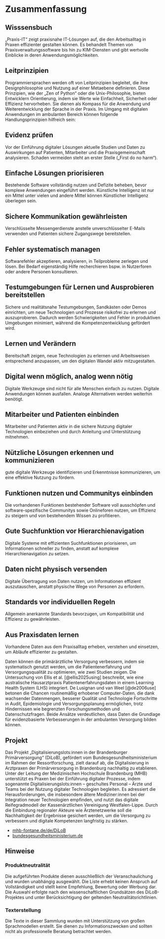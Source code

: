 # Zusammenfassung

## Wisssensbuch

„Praxis-IT“ zeigt praxisnahe IT-Lösungen auf, die den Arbeitsalltag in Praxen effizienter gestalten können. Es behandelt Themen von Praxisverwaltungssoftware bis hin zu KIM-Diensten und gibt wertvolle Einblicke in deren Anwendungsmöglichkeiten.

## Leitprinzipien

Programmiersprachen werden oft von Leitprinzipien begleitet, die ihre Designphilosophie und Nutzung auf einer Metaebene definieren. Diese Prinzipien, wie der „Zen of Python“ oder die Unix-Philosophie, bieten Entwicklern Orientierung, indem sie Werte wie Einfachheit, Sicherheit oder Effizienz hervorheben. Sie dienen als Kompass für die Anwendung und Weiterentwicklung der Sprache in der Praxis. Im Umgang mit digitalen Anwendungen im ambulanten Bereich können folgende Handlungsprinzipien hilfreich sein:

::: {.callout-note}
## Evidenz prüfen
Vor der Einführung digitaler Lösungen aktuelle Studien und Daten zu Auswirkungen auf Patienten, Mitarbeiter und die Praxisgemeinschaft analysieren. Schaden vermeiden steht an erster Stelle („First do no harm“).  
:::

::: {.callout-note}
## Einfache Lösungen priorisieren
Bestehende Software vollständig nutzen und Defizite beheben, bevor komplexe Anwendungen eingeführt werden. Künstliche Intelligenz ist nur ein Mittel unter vielen und andere Mittel können Künstlicher Intelligenz überlegen sein.
:::

::: {.callout-note}
## Sichere Kommunikation gewährleisten
Verschlüsselte Messengerdienste anstelle unverschlüsselter E-Mails verwenden und Patienten sichere Zugangswege bereitstellen.
:::

::: {.callout-note}
## Fehler systematisch managen
Softwarefehler akzeptieren, analysieren, in Teilprobleme zerlegen und lösen. Bei Bedarf eigenständig Hilfe recherchieren bspw. in Nutzerforen oder andere Personen konsultieren.
:::

::: {.callout-note}
## Testumgebungen für Lernen und Ausprobieren bereitstellen
Sichere und realitätsnahe Testumgebungen, Sandkästen oder Demos einrichten, um neue Technologien und Prozesse risikofrei zu erlernen und auszuprobieren. Dadurch werden Schwierigkeiten und Fehler in produktiven Umgebungen minimiert, während die Kompetenzentwicklung gefördert wird.
:::

::: {.callout-note}
## Lernen und Verändern
Bereitschaft zeigen, neue Technologien zu erlernen und Arbeitsweisen entsprechend anzupassen, um den digitalen Wandel aktiv mitzugestalten.
:::

::: {.callout-note}
## Digital wenn möglich, analog wenn nötig
Digitale Werkzeuge sind nicht für alle Menschen einfach zu nutzen. Digitale Anwendungen können ausfallen. Analoge Alternativen werden weiterhin benötigt.
:::

::: {.callout-note}
## Mitarbeiter und Patienten einbinden
Mitarbeiter und Patienten aktiv in die sichere Nutzung digitaler Technologien einbeziehen und durch Anleitung und Unterstützung mitnehmen.
:::

::: {.callout-note}
## Nützliche Lösungen erkennen und kommunizieren
gute digitale Werkzeuge identifizieren und Erkenntnisse kommunizieren, um eine effektive Nutzung zu fördern.
:::

::: {.callout-note}
## Funktionen nutzen und Communitys einbinden
Die vorhandenen Funktionen bestehender Software voll ausschöpfen und software-spezifische Communitys sowie Onlineforen nutzen, um Effizienz zu steigern und von bestehendem Wissen zu profitieren.
:::

::: {.callout-note}
## Gute Suchfunktion vor Hierarchienavigation
Digitale Systeme mit effizienten Suchfunktionen priorisieren, um Informationen schneller zu finden, anstatt auf komplexe Hierarchienavigation zu setzen.
:::

::: {.callout-note}
## Daten nicht physisch versenden
Digitale Übertragung von Daten nutzen, um Informationen effizient auszutauschen, anstatt physische Wege von Personen zu erfordern.
:::

::: {.callout-note}
## Standards vor individuellen Regeln
Allgemein anerkannte Standards bevorzugen, um Kompatibilität und Effizienz zu gewährleisten.
:::

::: {.callout-note}
## Aus Praxisdaten lernen
Vorhandene Daten aus dem Praxisalltag erheben, verstehen und einsetzen, um Abläufe effizienter zu gestalten.
:::

Daten können die primärärztliche Versorgung verbessern, indem sie systematisch genutzt werden, um die Patientenerfahrung und Versorgungsqualität zu optimieren, wie zwei Studien zeigen. Die Untersuchung von Ellis et al. [@ellis2025using] beschreibt, wie eine australische Hausarztpraxis Patientenerfahrungsdaten in einem Learning Health System (LHS) integriert. De Lusignan und van Weel [@de2006use] betonen die Chancen routinemäßig erhobener Computer-Daten, die dank wachsender Datenmengen, besserer Qualität und Technologie Fortschritte in Audit, Epidemiologie und Versorgungsplanung ermöglichen, trotz Hindernissen wie begrenzten Forschungsmethoden und Datenschutzfragen. Beide Ansätze verdeutlichen, dass Daten die Grundlage für evidenzbasierte Verbesserungen in der ambulanten Versorgung bilden können.

## Projekt

Das Projekt „Digitalisierungslots:innen in der Brandenburger Primärversorgung“ (DiLoB), gefördert vom Bundesgesundheitsministerium im Rahmen der Ressortforschung, zielt darauf ab, die Digitalisierung in Arztpraxen der Primärversorgung in Brandenburg nachhaltig zu etablieren. Unter der Leitung der Medizinischen Hochschule Brandenburg (MHB) unterstützt es Praxen bei der Einführung digitaler Prozesse, indem sogenannte Digitalisierungslots:innen – geschultes Personal – Ärzte und Teams bei der Nutzung digitaler Technologien begleiten. Es adressiert die Herausforderungen, die insbesondere ältere Mediziner:innen bei der Integration neuer Technologien empfinden, und nutzt das digitale Reifegradmodell der Kassenärztlichen Vereinigung Westfalen-Lippe. Durch die Einbindung regionaler Akteure wie Ärztenetzwerke soll die Nachhaltigkeit der Ergebnisse gesichert werden, um die Versorgung zu verbessern und digitale Kompetenzen langfristig zu stärken.

* [mhb-fontane.de/de/DiLoB](https://www.mhb-fontane.de/de/DiLoB)
* [bundesgesundheitsministerium.de](https://www.bundesgesundheitsministerium.de/ministerium/ressortforschung/handlungsfelder/forschungsschwerpunkte/pilotvorhaben-zur-implementierung-und-verstetigung-von-digital-health-ansaetzen/dilob.html)

## Hinweise

### Produktneutralität

Die aufgeführten Produkte dienen ausschließlich der Veranschaulichung und wurden unabhängig ausgewählt. Die Liste erhebt keinen Anspruch auf Vollständigkeit und stellt keine Empfehlung, Bewertung oder Werbung dar. Die Auswahl erfolgte nach den wissenschaftlichen Grundsätzen des DiLoB-Projektes und unter Berücksichtigung der geltenden Neutralitätsrichtlinien.

### Texterstellung

Die Texte in dieser Sammlung wurden mit Unterstützung von großen Sprachmodellen erstellt. Sie dienen zu Informationszwecken und sollten nicht als professionelle Beratung betrachtet werden.

